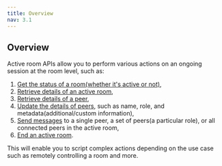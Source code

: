 ```yaml
---
title: Overview
nav: 3.1
---
```


## Overview

Active room APIs allow you to perform various actions on an ongoing session at the room level, such as:

1. [Get the status of a room(whether it's active or not)](/server-side/v2/active-rooms/retrieve-active-room),
2. [Retrieve details of an active room](/server-side/v2/active-rooms/retrieve-active-room),
3. [Retrieve details of a peer](/server-side/v2/active-rooms/retrieve-peer),
4. [Update the details of peers](/server-side/v2/active-rooms/update-a-peer), such as name, role, and metadata(additional/custom information),
5. [Send messages](/server-side/v2/active-rooms/send-message) to a single peer, a set of peers(a particular role), or all connected peers in the active room,
6. [End an active room](/server-side/v2/active-rooms/end-active-room).

This will enable you to script complex actions depending on the use case such as remotely controlling a room and more. 